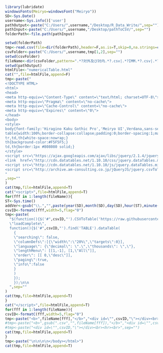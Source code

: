 ```r
library(lubridate)
windowsFonts(Meiryo=windowsFont("Meiryo"))
SD<-Sys.Date()
username<-Sys.info()['user']
pathOutput<-paste("C:/Users/",username,"/Desktop/R_Data_Write/",sep="")
pathInput<-paste("C:/Users/",username,"/Desktop/pathToCSV/",sep="")
folderPath<-file.path(pathInput)
```

```r
setwd(folderPath)
tmp<-read.csv(file=dir(folderPath),header=F,as.is=T,skip=0,na.strings=c("", "NA"))
csvFolder<-paste("C:/Users/",username,tmp[1,2],sep="")
setwd(csvFolder)
fileName<-dir(csvFolder,pattern=".*?対外及び対内.*?.csv|.*?IMM.*?.csv|.*?金融調整.*?.csv|.*?建設労働需給調査.*?.csv|.*?日本のMB.*?.csv")
setwd(pathOutput)
htmlFile<-"numericalTable.html"
cat("",file=htmlFile,append=F)
tmp<-paste("
<!DOCTYPE HTML>
<html>
<head>
<meta http-equiv=\"Content-Type\" content=\"text/html; charset=UTF-8\">
<meta http-equiv=\"Pragma\" content=\"no-cache\">
<meta http-equiv=\"Cache-Control\" content=\"no-cache\">
<meta http-equiv=\"Expires\" content=\"0\">
</head>
<body>
<style>
body{font-family:'Hiragino Kaku Gothic Pro','Meiryo UI',Verdana,sans-serif;font-size:80%;}
table{width:100%;border-collapse:collapse;padding:0;border-spacing:1;margin-left:auto;margin-right:auto;}
tr,td,th{white-space:nowrap;}
th{background-color:#F5F5F5;}
td,th{border:1px #808080 solid;}
</style>
<script src=\"https://ajax.googleapis.com/ajax/libs/jquery/2.1.4/jquery.min.js\"></script>
<link  href=\"http://cdn.datatables.net/1.10.10/css/jquery.dataTables.min.css\" rel=\"stylesheet\">
<script src=\"http://cdn.datatables.net/1.10.10/js/jquery.dataTables.min.js\"></script>  
<script src=\"http://archive.am-consulting.co.jp/jQueryJS/jquery.csvToTable.js\"></script>
"
,sep=""
)  
cat(tmp,file=htmlFile,append=T)
cat("<script>",file=htmlFile,append=T)
for(fff in 1:length(fileName)){
ST<-Sys.time()  
addVer<-gsub("\\.","",paste(year(SD),month(SD),day(SD),hour(ST),minute(ST),second(ST),sep=""))
csvID<-formatC(fff,width=5,flag="0")  
tmp<-paste(
  "$(function(){$('#",csvID,"').CSVToTable('https://raw.githubusercontent.com/am-consulting/CSVDataAtGitHub/master/",fileName[fff],"?var=",addVer,"',{startLine:0}).bind(
  \"loadComplete\",
  function(){$('#",csvID,"').find('TABLE').dataTable(
    {
    \"searching\": false,
    \"columnDefs\":[{\"width\":\"20%\",\"targets\":0}],
    \"language\": {\"decimal\": \".\",\"thousands\": \",\"},
    \"lengthMenu\": [[1,-1], [1,\"All\"]],
    \"order\": [[ 0,\"desc\"]],
    \"paging\":true,
    \"info\":false
    }
    )
    });
    });\n\n
  ",sep=""
)
cat(tmp,file=htmlFile,append=T)
}  
cat("</script>",file=htmlFile,append=T)
for(fff in 1:length(fileName)){
csvID<-formatC(fff,width=5,flag="0")  
tmp<-paste("<b>",fileName[fff],"</b>","<div id=\"",csvID,"\"></div><br><hr><br>",sep="")
#tmp<-paste("<b>",gsub(".csv","",fileName[fff]),"</b>","<div id=\"",csvID,"\"></div><br><hr><br>",sep="")
#tmp<-paste("<div id=\"",csvID,"\"></div><br><hr><br>",sep="")
cat(tmp,file=htmlFile,append=T)
}
tmp<-paste("\n\n\n\n</body></html>")  
cat(tmp,file=htmlFile,append=T)
```